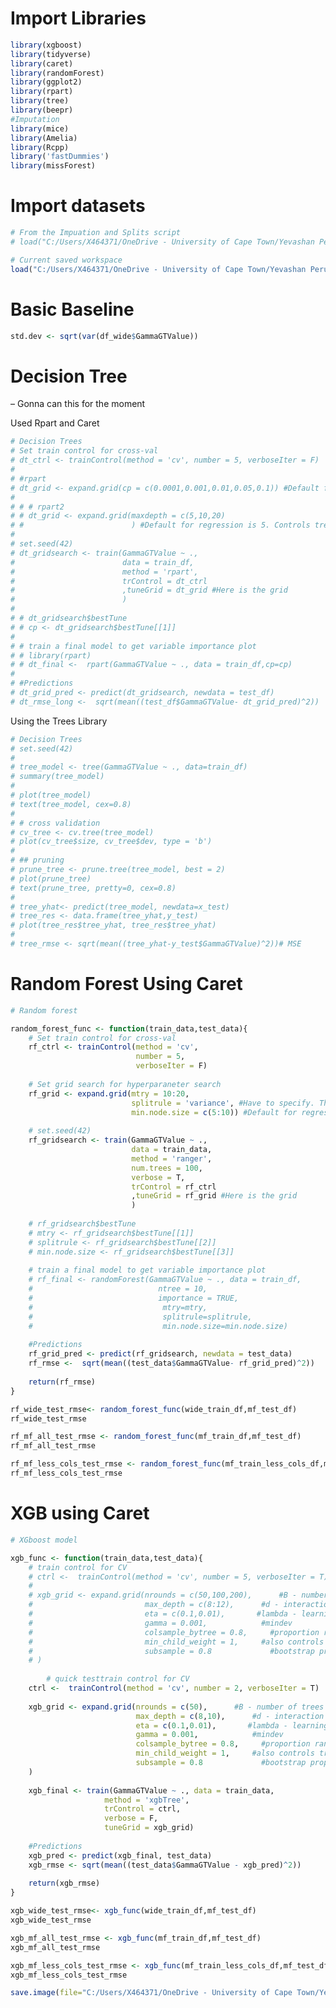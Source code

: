 # Import Libraries
```r
library(xgboost)
library(tidyverse)
library(caret)
library(randomForest)
library(ggplot2)
library(rpart)
library(tree)
library(beepr)
#Imputation
library(mice)
library(Amelia)
library(Rcpp)
library('fastDummies')
library(missForest)
```

# Import datasets 
```r
# From the Impuation and Splits script
# load("C:/Users/X464371/OneDrive - University of Cape Town/Yevashan Perumal MSc - OneDrive/Data/imput_splits_image.Rdata")

# Current saved workspace
load("C:/Users/X464371/OneDrive - University of Cape Town/Yevashan Perumal MSc - OneDrive/Data/modelling_image.Rdata")
```

# Basic Baseline
```r
std.dev <- sqrt(var(df_wide$GammaGTValue))
```

# Decision Tree

-- Gonna can this for the moment

Used Rpart and Caret
```r
# Decision Trees
# Set train control for cross-val
# dt_ctrl <- trainControl(method = 'cv', number = 5, verboseIter = F)
# 
# #rpart
# dt_grid <- expand.grid(cp = c(0.0001,0.001,0.01,0.05,0.1)) #Default for regression is 5. Controls tree size.
# 
# # # rpart2
# # dt_grid <- expand.grid(maxdepth = c(5,10,20)
# #                        ) #Default for regression is 5. Controls tree size.
# 
# set.seed(42)
# dt_gridsearch <- train(GammaGTValue ~ .,
#                        data = train_df,
#                        method = 'rpart',
#                        trControl = dt_ctrl
#                        ,tuneGrid = dt_grid #Here is the grid
#                        )
# 
# # dt_gridsearch$bestTune
# # cp <- dt_gridsearch$bestTune[[1]]
# 
# # train a final model to get variable importance plot
# # library(rpart)
# # dt_final <-  rpart(GammaGTValue ~ ., data = train_df,cp=cp)
# 
# #Predictions
# dt_grid_pred <- predict(dt_gridsearch, newdata = test_df)
# dt_rmse_long <-  sqrt(mean((test_df$GammaGTValue- dt_grid_pred)^2))
```


Using the Trees Library
```r
# Decision Trees
# set.seed(42)
# 
# tree_model <- tree(GammaGTValue ~ ., data=train_df)
# summary(tree_model)
# 
# plot(tree_model)
# text(tree_model, cex=0.8)
# 
# # cross validation
# cv_tree <- cv.tree(tree_model)
# plot(cv_tree$size, cv_tree$dev, type = 'b')
# 
# ## pruning
# prune_tree <- prune.tree(tree_model, best = 2)
# plot(prune_tree)
# text(prune_tree, pretty=0, cex=0.8)
# 
# tree_yhat<- predict(tree_model, newdata=x_test)
# tree_res <- data.frame(tree_yhat,y_test)
# plot(tree_res$tree_yhat, tree_res$tree_yhat)
# 
# tree_rmse <- sqrt(mean((tree_yhat-y_test$GammaGTValue)^2))# MSE
```


# Random Forest Using Caret
```r
# Random forest

random_forest_func <- function(train_data,test_data){
    # Set train control for cross-val
    rf_ctrl <- trainControl(method = 'cv',
                            number = 5,
                            verboseIter = F)
    
    # Set grid search for hyperparaneter search
    rf_grid <- expand.grid(mtry = 10:20,
                           splitrule = 'variance', #Have to specify. This is RSS for reg.
                           min.node.size = c(5:10)) #Default for regression is 5. Controls tree size.
    
    # set.seed(42)
    rf_gridsearch <- train(GammaGTValue ~ ., 
                           data = train_data,
                           method = 'ranger',
                           num.trees = 100,
                           verbose = T,
                           trControl = rf_ctrl
                           ,tuneGrid = rf_grid #Here is the grid
                           ) 
    
    # rf_gridsearch$bestTune
    # mtry <- rf_gridsearch$bestTune[[1]]
    # splitrule <- rf_gridsearch$bestTune[[2]]
    # min.node.size <- rf_gridsearch$bestTune[[3]]
    
    # train a final model to get variable importance plot
    # rf_final <- randomForest(GammaGTValue ~ ., data = train_df,
    #                            ntree = 10,
    #                            importance = TRUE,
    #                             mtry=mtry,
    #                             splitrule=splitrule,
    #                             min.node.size=min.node.size)
    
    #Predictions
    rf_grid_pred <- predict(rf_gridsearch, newdata = test_data)
    rf_rmse <-  sqrt(mean((test_data$GammaGTValue- rf_grid_pred)^2))
    
    return(rf_rmse)
}
```

```r
rf_wide_test_rmse<- random_forest_func(wide_train_df,mf_test_df)
rf_wide_test_rmse
```


```r
rf_mf_all_test_rmse <- random_forest_func(mf_train_df,mf_test_df)
rf_mf_all_test_rmse
```

```r
rf_mf_less_cols_test_rmse <- random_forest_func(mf_train_less_cols_df,mf_test_df)
rf_mf_less_cols_test_rmse
```


# XGB using Caret
```r
# XGboost model

xgb_func <- function(train_data,test_data){
    # train control for CV
    # ctrl <-  trainControl(method = 'cv', number = 5, verboseIter = T)
    # 
    # xgb_grid <- expand.grid(nrounds = c(50,100,200),      #B - number of trees
    #                         max_depth = c(8:12),      #d - interaction depth
    #                         eta = c(0.1,0.01),       #lambda - learning rate
    #                         gamma = 0.001,            #mindev
    #                         colsample_bytree = 0.8,     #proportion random features per tree
    #                         min_child_weight = 1,     #also controls tree depth
    #                         subsample = 0.8             #bootstrap proportion
    # )
    
        # quick testtrain control for CV
    ctrl <-  trainControl(method = 'cv', number = 2, verboseIter = T)
    
    xgb_grid <- expand.grid(nrounds = c(50),      #B - number of trees
                            max_depth = c(8,10),      #d - interaction depth
                            eta = c(0.1,0.01),       #lambda - learning rate
                            gamma = 0.001,            #mindev
                            colsample_bytree = 0.8,     #proportion random features per tree
                            min_child_weight = 1,     #also controls tree depth
                            subsample = 0.8             #bootstrap proportion
    )
    
    xgb_final <- train(GammaGTValue ~ ., data = train_data,
                     method = 'xgbTree',
                     trControl = ctrl,
                     verbose = F,
                     tuneGrid = xgb_grid)
    
    #Predictions
    xgb_pred <- predict(xgb_final, test_data)
    xgb_rmse <- sqrt(mean((test_data$GammaGTValue - xgb_pred)^2)) 
    
    return(xgb_rmse)
}


```

```r
xgb_wide_test_rmse<- xgb_func(wide_train_df,mf_test_df)
xgb_wide_test_rmse
```


```r
xgb_mf_all_test_rmse <- xgb_func(mf_train_df,mf_test_df)
xgb_mf_all_test_rmse
```

```r
xgb_mf_less_cols_test_rmse <- xgb_func(mf_train_less_cols_df,mf_test_df)
xgb_mf_less_cols_test_rmse
```
```r
save.image(file="C:/Users/X464371/OneDrive - University of Cape Town/Yevashan Perumal MSc - OneDrive/Data/modelling_image.Rdata")
```
